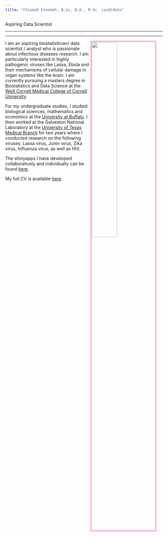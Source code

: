 ```yaml
---
title: "Chiomah Ezeomah, B.Sc, B.A., M.Sc. candidate"
---
```


Aspiring Data Scientist

---

---

<link rel="stylesheet" href="styles.css" type="text/css">


<img src= "IMG_0481-1.jpg" style="width:40%; border:5px solid; color: pink; margin-right: 20px" align="right">

I am an aspiring biostatistician/ data scientist / analyst who is passionate about infectious diseases research. I am particularly interested in highly pathogenic viruses like Lassa, Ebola and their mechanisms of cellular damage in organ systems like the brain. I am currently pursuing a masters degree in Biostatistics and Data Science at the [Weill Cornell Medical College of Cornell University](https://hpr.weill.cornell.edu/graduate-education-clinical-training/masters-track/biostatistics-data-science). 

For my undergraduate studies, I studied biological sciences, mathematics and economics at the [University at Buffalo](http://www.buffalo.edu). I then worked at the Galveston National Laboratory at the [University of Texas Medical Branch](https://www.utmb.edu) for two years where I conducted research on the following viruses: Lassa virus, Junin virus, Zika virus, Influenza virus, as well as HIV.  

The shinyapps I have developed collaboratively and individually can be found [here](https://chiomahezeomah.shinyapps.io). 

My full CV is available [here](EzeomahChiomahCVOct25_2019.pdf).